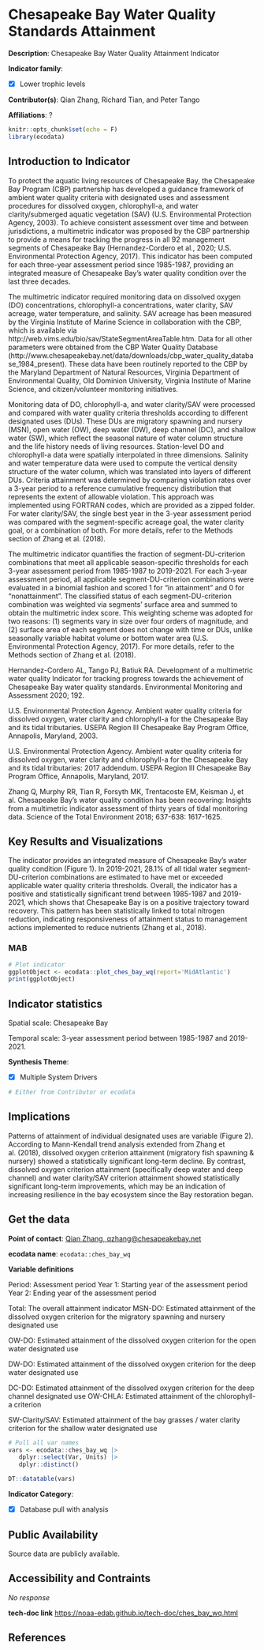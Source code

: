 # Chesapeake Bay Water Quality Standards Attainment

**Description**: Chesapeake Bay Water Quality Attainment Indicator

**Indicator family**: 

- [X] Lower trophic levels


**Contributor(s)**: Qian Zhang, Richard Tian, and Peter Tango

**Affiliations**: ?

```{r echo=FALSE}
knitr::opts_chunk$set(echo = F)
library(ecodata)
```
## Introduction to Indicator
To protect the aquatic living resources of Chesapeake Bay, the Chesapeake Bay Program (CBP) partnership has developed a guidance framework of ambient water quality criteria with designated uses and assessment procedures for dissolved oxygen, chlorophyll-a, and water clarity/submerged aquatic vegetation (SAV) (U.S. Environmental Protection Agency, 2003). To achieve consistent assessment over time and between jurisdictions, a multimetric indicator was proposed by the CBP partnership to provide a means for tracking the progress in all 92 management segments of Chesapeake Bay (Hernandez-Cordero et al., 2020; U.S. Environmental Protection Agency, 2017). This indicator has been computed for each three-year assessment period since 1985-1987, providing an integrated measure of Chesapeake Bay’s water quality condition over the last three decades.

The multimetric indicator required monitoring data on dissolved oxygen (DO) concentrations, chlorophyll-a concentrations, water clarity, SAV acreage, water temperature, and salinity. SAV acreage has been measured by the Virginia Institute of Marine Science in collaboration with the CBP, which is available via http://web.vims.edu/bio/sav/StateSegmentAreaTable.htm. Data for all other parameters were obtained from the CBP Water Quality Database (http://www.chesapeakebay.net/data/downloads/cbp_water_quality_database_1984_present). These data have been routinely reported to the CBP by the Maryland Department of Natural Resources, Virginia Department of Environmental Quality, Old Dominion University, Virginia Institute of Marine Science, and citizen/volunteer monitoring initiatives.

Monitoring data of DO, chlorophyll-a, and water clarity/SAV were processed and compared with water quality criteria thresholds according to different designated uses (DUs). These DUs are migratory spawning and nursery (MSN), open water (OW), deep water (DW), deep channel (DC), and shallow water (SW), which reflect the seasonal nature of water column structure and the life history needs of living resources. Station-level DO and chlorophyll-a data were spatially interpolated in three dimensions. Salinity and water temperature data were used to compute the vertical density structure of the water column, which was translated into layers of different DUs. Criteria attainment was determined by comparing violation rates over a 3-year period to a reference cumulative frequency distribution that represents the extent of allowable violation. This approach was implemented using FORTRAN codes, which are provided as a zipped folder. For water clarity/SAV, the single best year in the 3-year assessment period was compared with the segment-specific acreage goal, the water clarity goal, or a combination of both. For more details, refer to the Methods section of Zhang et al. (2018).

The multimetric indicator quantifies the fraction of segment-DU-criterion combinations that meet all applicable season-specific thresholds for each 3-year assessment period from 1985-1987 to 2019-2021. For each 3-year assessment period, all applicable segment-DU-criterion combinations were evaluated in a binomial fashion and scored 1 for “in attainment” and 0 for “nonattainment”. The classified status of each segment-DU-criterion combination was weighted via segments’ surface area and summed to obtain the multimetric index score. This weighting scheme was adopted for two reasons: (1) segments vary in size over four orders of magnitude, and (2) surface area of each segment does not change with time or DUs, unlike seasonally variable habitat volume or bottom water area (U.S. Environmental Protection Agency, 2017). For more details, refer to the Methods section of Zhang et al. (2018).

Hernandez-Cordero AL, Tango PJ, Batiuk RA. Development of a multimetric water quality Indicator for tracking progress towards the achievement of Chesapeake Bay water quality standards. Environmental Monitoring and Assessment 2020; 192.

U.S. Environmental Protection Agency. Ambient water quality criteria for dissolved oxygen, water clarity and chlorophyll-a for the Chesapeake Bay and its tidal tributaries. USEPA Region III Chesapeake Bay Program Office, Annapolis, Maryland, 2003.

U.S. Environmental Protection Agency. Ambient water quality criteria for dissolved oxygen, water clarity and chlorophyll-a for the Chesapeake Bay and its tidal tributaries: 2017 addendum. USEPA Region III Chesapeake Bay Program Office, Annapolis, Maryland, 2017.

Zhang Q, Murphy RR, Tian R, Forsyth MK, Trentacoste EM, Keisman J, et al. Chesapeake Bay's water quality condition has been recovering: Insights from a multimetric indicator assessment of thirty years of tidal monitoring data. Science of the Total Environment 2018; 637-638: 1617-1625.

## Key Results and Visualizations
The indicator provides an integrated measure of Chesapeake Bay’s water quality condition (Figure 1). In 2019-2021, 28.1% of all tidal water segment-DU-criterion combinations are estimated to have met or exceeded applicable water quality criteria thresholds. Overall, the indicator has a positive and statistically significant trend between 1985-1987 and 2019-2021, which shows that Chesapeake Bay is on a positive trajectory toward recovery. This pattern has been statistically linked to total nitrogen reduction, indicating responsiveness of attainment status to management actions implemented to reduce nutrients (Zhang et al., 2018).

### MAB

```{r plot_ches_bay_wqMAB}
# Plot indicator
ggplotObject <- ecodata::plot_ches_bay_wq(report='MidAtlantic')
print(ggplotObject)
```


## Indicator statistics 
Spatial scale: Chesapeake Bay

Temporal scale: 3-year assessment period between 1985-1987 and 2019-2021.

**Synthesis Theme**:

- [X] Multiple System Drivers


```{r autostats_ches_bay_wq}
# Either from Contributor or ecodata
```

## Implications
Patterns of attainment of individual designated uses are variable (Figure 2). According to Mann-Kendall trend analysis extended from Zhang et al. (2018), dissolved oxygen criterion attainment (migratory fish spawning & nursery) showed a statistically significant long-term decline. By contrast, dissolved oxygen criterion attainment (specifically deep water and deep channel) and water clarity/SAV criterion attainment showed statistically significant long-term improvements, which may be an indication of increasing resilience in the bay ecosystem since the Bay restoration began.

## Get the data

**Point of contact**: [Qian Zhang, qzhang@chesapeakebay.net](mailto:Qian Zhang, qzhang@chesapeakebay.net){.email}

**ecodata name**: `ecodata::ches_bay_wq`

**Variable definitions**

Period: Assessment period Year 1: Starting year of the assessment period Year 2: Ending year of the assessment period 
Total: The overall attainment indicator MSN-DO: Estimated attainment of the dissolved oxygen criterion for the migratory spawning and nursery designated use 
OW-DO: Estimated attainment of the dissolved oxygen criterion for the open water designated use 
DW-DO: Estimated attainment of the dissolved oxygen criterion for the deep water designated use 
DC-DO: Estimated attainment of the dissolved oxygen criterion for the deep channel designated use OW-CHLA: Estimated attainment of the chlorophyll-a criterion 
SW-Clarity/SAV: Estimated attainment of the bay grasses / water clarity criterion for the shallow water designated use

```{r vars_ches_bay_wq}
# Pull all var names
vars <- ecodata::ches_bay_wq |>
   dplyr::select(Var, Units) |>
   dplyr::distinct()

DT::datatable(vars)
```
**Indicator Category**:

- [X] Database pull with analysis


## Public Availability

Source data are publicly available.

## Accessibility and Contraints

_No response_

**tech-doc link**
<https://noaa-edab.github.io/tech-doc/ches_bay_wq.html>

## References

